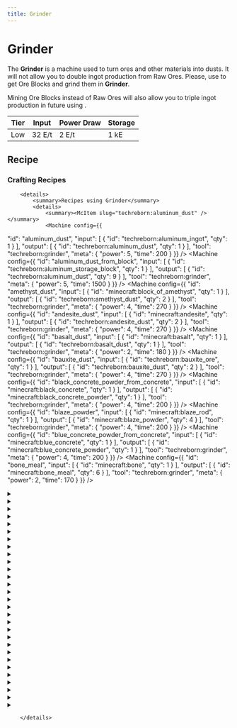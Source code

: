 ```yaml
---
title: Grinder
---
```


<ItemImage file="grinder" alt="Grinder" size="200" />

# Grinder

The **Grinder** is a machine used to turn ores and other materials into dusts. It will not allow you to double ingot production from Raw Ores. 
Please, use <McItem slug="techreborn:rock_cutter" /> to get Ore Blocks and grind them in **Grinder**.

Mining Ore Blocks instead of Raw Ores will also allow you to triple ingot production in future using <McItem slug="techreborn:industrial_grinder" />.


| Tier | Input   | Power Draw | Storage |
|------|---------|------------|---------|
| Low  | 32 E/t  | 2 E/t      | 1 kE    |


## Recipe

<CraftingTable recipe=" input minecraft:flint minecraft:flint minecraft:flint input minecraft:cobblestone techreborn:basic_machine_frame minecraft:cobblestone input air techreborn:electronic_circuit air output techreborn:grinder "/>

### Crafting Recipes
		<details>
			<summary>Recipes using Grinder</summary>
			<details>
				<summary><McItem slug="techreborn:aluminum_dust" /></summary>
				<Machine config={{
  "id": "aluminum_dust",
  "input": [
    {
      "id": "techreborn:aluminum_ingot",
      "qty": 1
    }
  ],
  "output": [
    {
      "id": "techreborn:aluminum_dust",
      "qty": 1
    }
  ],
  "tool": "techreborn:grinder",
  "meta": {
    "power": 5,
    "time": 200
  }
}} />
<Machine config={{
  "id": "aluminum_dust_from_block",
  "input": [
    {
      "id": "techreborn:aluminum_storage_block",
      "qty": 1
    }
  ],
  "output": [
    {
      "id": "techreborn:aluminum_dust",
      "qty": 9
    }
  ],
  "tool": "techreborn:grinder",
  "meta": {
    "power": 5,
    "time": 1500
  }
}} />
				</details>
<Machine config={{
  "id": "amethyst_dust",
  "input": [
    {
      "id": "minecraft:block_of_amethyst",
      "qty": 1
    }
  ],
  "output": [
    {
      "id": "techreborn:amethyst_dust",
      "qty": 2
    }
  ],
  "tool": "techreborn:grinder",
  "meta": {
    "power": 4,
    "time": 270
  }
}} />
<Machine config={{
  "id": "andesite_dust",
  "input": [
    {
      "id": "minecraft:andesite",
      "qty": 1
    }
  ],
  "output": [
    {
      "id": "techreborn:andesite_dust",
      "qty": 2
    }
  ],
  "tool": "techreborn:grinder",
  "meta": {
    "power": 4,
    "time": 270
  }
}} />
<Machine config={{
  "id": "basalt_dust",
  "input": [
    {
      "id": "minecraft:basalt",
      "qty": 1
    }
  ],
  "output": [
    {
      "id": "techreborn:basalt_dust",
      "qty": 1
    }
  ],
  "tool": "techreborn:grinder",
  "meta": {
    "power": 2,
    "time": 180
  }
}} />
<Machine config={{
  "id": "bauxite_dust",
  "input": [
    {
      "id": "techreborn:bauxite_ore",
      "qty": 1
    }
  ],
  "output": [
    {
      "id": "techreborn:bauxite_dust",
      "qty": 2
    }
  ],
  "tool": "techreborn:grinder",
  "meta": {
    "power": 4,
    "time": 270
  }
}} />
<Machine config={{
  "id": "black_concrete_powder_from_concrete",
  "input": [
    {
      "id": "minecraft:black_concrete",
      "qty": 1
    }
  ],
  "output": [
    {
      "id": "minecraft:black_concrete_powder",
      "qty": 1
    }
  ],
  "tool": "techreborn:grinder",
  "meta": {
    "power": 4,
    "time": 200
  }
}} />
<Machine config={{
  "id": "blaze_powder",
  "input": [
    {
      "id": "minecraft:blaze_rod",
      "qty": 1
    }
  ],
  "output": [
    {
      "id": "minecraft:blaze_powder",
      "qty": 4
    }
  ],
  "tool": "techreborn:grinder",
  "meta": {
    "power": 4,
    "time": 200
  }
}} />
<Machine config={{
  "id": "blue_concrete_powder_from_concrete",
  "input": [
    {
      "id": "minecraft:blue_concrete",
      "qty": 1
    }
  ],
  "output": [
    {
      "id": "minecraft:blue_concrete_powder",
      "qty": 1
    }
  ],
  "tool": "techreborn:grinder",
  "meta": {
    "power": 4,
    "time": 200
  }
}} />
<Machine config={{
  "id": "bone_meal",
  "input": [
    {
      "id": "minecraft:bone",
      "qty": 1
    }
  ],
  "output": [
    {
      "id": "minecraft:bone_meal",
      "qty": 6
    }
  ],
  "tool": "techreborn:grinder",
  "meta": {
    "power": 2,
    "time": 170
  }
}} />
<details>
				<summary><McItem slug="techreborn:brass_dust" /></summary>
				<Machine config={{
  "id": "brass_dust",
  "input": [
    {
      "id": "techreborn:brass_ingot",
      "qty": 1
    }
  ],
  "output": [
    {
      "id": "techreborn:brass_dust",
      "qty": 1
    }
  ],
  "tool": "techreborn:grinder",
  "meta": {
    "power": 5,
    "time": 200
  }
}} />
<Machine config={{
  "id": "brass_dust_from_block",
  "input": [
    {
      "id": "techreborn:brass_storage_block",
      "qty": 1
    }
  ],
  "output": [
    {
      "id": "techreborn:brass_dust",
      "qty": 9
    }
  ],
  "tool": "techreborn:grinder",
  "meta": {
    "power": 5,
    "time": 1500
  }
}} />
				</details>
<details>
				<summary><McItem slug="techreborn:bronze_dust" /></summary>
				<Machine config={{
  "id": "bronze_dust",
  "input": [
    {
      "id": "techreborn:bronze_ingot",
      "qty": 1
    }
  ],
  "output": [
    {
      "id": "techreborn:bronze_dust",
      "qty": 1
    }
  ],
  "tool": "techreborn:grinder",
  "meta": {
    "power": 5,
    "time": 200
  }
}} />
<Machine config={{
  "id": "bronze_dust_from_block",
  "input": [
    {
      "id": "techreborn:bronze_storage_block",
      "qty": 1
    }
  ],
  "output": [
    {
      "id": "techreborn:bronze_dust",
      "qty": 9
    }
  ],
  "tool": "techreborn:grinder",
  "meta": {
    "power": 5,
    "time": 1500
  }
}} />
				</details>
<Machine config={{
  "id": "brown_concrete_powder_from_concrete",
  "input": [
    {
      "id": "minecraft:brown_concrete",
      "qty": 1
    }
  ],
  "output": [
    {
      "id": "minecraft:brown_concrete_powder",
      "qty": 1
    }
  ],
  "tool": "techreborn:grinder",
  "meta": {
    "power": 4,
    "time": 200
  }
}} />
<details>
				<summary><McItem slug="techreborn:calcite_dust" /></summary>
				<Machine config={{
  "id": "calcite_dust",
  "input": [
    {
      "id": "minecraft:calcite",
      "qty": 1
    }
  ],
  "output": [
    {
      "id": "techreborn:calcite_dust",
      "qty": 1
    }
  ],
  "tool": "techreborn:grinder",
  "meta": {
    "power": 2,
    "time": 400
  }
}} />
<Machine config={{
  "id": "calcite_dust_2",
  "input": [
    {
      "id": "minecraft:conduit",
      "qty": 1
    }
  ],
  "output": [
    {
      "id": "techreborn:calcite_dust",
      "qty": 2
    }
  ],
  "tool": "techreborn:grinder",
  "meta": {
    "power": 2,
    "time": 500
  }
}} />
				</details>
<Machine config={{
  "id": "calcite_small_dust",
  "input": [
    {
      "id": "minecraft:bone_meal",
      "qty": 1
    }
  ],
  "output": [
    {
      "id": "techreborn:calcite_small_dust",
      "qty": 1
    }
  ],
  "tool": "techreborn:grinder",
  "meta": {
    "power": 2,
    "time": 100
  }
}} />
<details>
				<summary><McItem slug="ae2:certus_quartz_dust" /></summary>
				<Machine config={{
  "id": "certus_quartz_dust",
  "input": [
    {
      "id": "ae2:certus_quartz_crystal",
      "qty": 2
    }
  ],
  "output": [
    {
      "id": "ae2:certus_quartz_dust",
      "qty": 1
    }
  ],
  "tool": "techreborn:grinder",
  "meta": {
    "power": 2,
    "time": 300
  }
}} />
<Machine config={{
  "id": "certus_quartz_dust_2",
  "input": [
    {
      "id": "ae2:budding_certus",
      "qty": 1
    }
  ],
  "output": [
    {
      "id": "ae2:certus_quartz_dust",
      "qty": 5
    }
  ],
  "tool": "techreborn:grinder",
  "meta": {
    "power": 2,
    "time": 300
  }
}} />
				</details>
<Machine config={{
  "id": "charcoal_dust",
  "input": [
    {
      "id": "minecraft:charcoal",
      "qty": 1
    }
  ],
  "output": [
    {
      "id": "techreborn:charcoal_dust",
      "qty": 1
    }
  ],
  "tool": "techreborn:grinder",
  "meta": {
    "power": 4,
    "time": 230
  }
}} />
<details>
				<summary><McItem slug="techreborn:chrome_dust" /></summary>
				<Machine config={{
  "id": "chrome_dust",
  "input": [
    {
      "id": "techreborn:chrome_ingot",
      "qty": 1
    }
  ],
  "output": [
    {
      "id": "techreborn:chrome_dust",
      "qty": 1
    }
  ],
  "tool": "techreborn:grinder",
  "meta": {
    "power": 5,
    "time": 200
  }
}} />
<Machine config={{
  "id": "chrome_dust_from_block",
  "input": [
    {
      "id": "techreborn:chrome_storage_block",
      "qty": 1
    }
  ],
  "output": [
    {
      "id": "techreborn:chrome_dust",
      "qty": 9
    }
  ],
  "tool": "techreborn:grinder",
  "meta": {
    "power": 5,
    "time": 1500
  }
}} />
				</details>
<Machine config={{
  "id": "cinnabar_dust",
  "input": [
    {
      "id": "techreborn:cinnabar_ore",
      "qty": 1
    }
  ],
  "output": [
    {
      "id": "techreborn:cinnabar_dust",
      "qty": 2
    }
  ],
  "tool": "techreborn:grinder",
  "meta": {
    "power": 2,
    "time": 270
  }
}} />
<Machine config={{
  "id": "clay_dust",
  "input": [
    {
      "id": "minecraft:clay_ball",
      "qty": 1
    }
  ],
  "output": [
    {
      "id": "techreborn:clay_dust",
      "qty": 1
    }
  ],
  "tool": "techreborn:grinder",
  "meta": {
    "power": 2,
    "time": 180
  }
}} />
<Machine config={{
  "id": "coal",
  "input": [
    {
      "id": "minecraft:coal_ore",
      "qty": 1
    }
  ],
  "output": [
    {
      "id": "minecraft:coal",
      "qty": 2
    }
  ],
  "tool": "techreborn:grinder",
  "meta": {
    "power": 2,
    "time": 200
  }
}} />
<details>
				<summary><McItem slug="techreborn:coal_dust" /></summary>
				<Machine config={{
  "id": "coal_dust",
  "input": [
    {
      "id": "minecraft:coal",
      "qty": 1
    }
  ],
  "output": [
    {
      "id": "techreborn:coal_dust",
      "qty": 1
    }
  ],
  "tool": "techreborn:grinder",
  "meta": {
    "power": 2,
    "time": 230
  }
}} />
<Machine config={{
  "id": "coal_dust_2",
  "input": [
    {
      "id": "minecraft:block_of_coal",
      "qty": 1
    }
  ],
  "output": [
    {
      "id": "techreborn:coal_dust",
      "qty": 9
    }
  ],
  "tool": "techreborn:grinder",
  "meta": {
    "power": 2,
    "time": 400
  }
}} />
				</details>
<Machine config={{
  "id": "cyan_concrete_powder_from_concrete",
  "input": [
    {
      "id": "minecraft:cyan_concrete",
      "qty": 1
    }
  ],
  "output": [
    {
      "id": "minecraft:cyan_concrete_powder",
      "qty": 1
    }
  ],
  "tool": "techreborn:grinder",
  "meta": {
    "power": 4,
    "time": 200
  }
}} />
<Machine config={{
  "id": "diamond",
  "input": [
    {
      "id": "minecraft:diamond_ore",
      "qty": 1
    }
  ],
  "output": [
    {
      "id": "minecraft:diamond",
      "qty": 1
    }
  ],
  "tool": "techreborn:grinder",
  "meta": {
    "power": 4,
    "time": 270
  }
}} />
<Machine config={{
  "id": "diamond_dust",
  "input": [
    {
      "id": "minecraft:diamond",
      "qty": 1
    }
  ],
  "output": [
    {
      "id": "techreborn:diamond_dust",
      "qty": 1
    }
  ],
  "tool": "techreborn:grinder",
  "meta": {
    "power": 4,
    "time": 270
  }
}} />
<details>
				<summary><McItem slug="techreborn:diamond_small_dust" /></summary>
				<Machine config={{
  "id": "diamond_small_dust",
  "input": [
    {
      "id": "techreborn:trim_templates",
      "qty": 1
    }
  ],
  "output": [
    {
      "id": "techreborn:diamond_small_dust",
      "qty": 5
    }
  ],
  "tool": "techreborn:grinder",
  "meta": {
    "power": 5,
    "time": 200
  }
}} />
<Machine config={{
  "id": "diamond_small_dust_2",
  "input": [
    {
      "id": "techreborn:template_template",
      "qty": 1
    }
  ],
  "output": [
    {
      "id": "techreborn:diamond_small_dust",
      "qty": 5
    }
  ],
  "tool": "techreborn:grinder",
  "meta": {
    "power": 5,
    "time": 200
  }
}} />
				</details>
<Machine config={{
  "id": "diorite_dust",
  "input": [
    {
      "id": "minecraft:diorite",
      "qty": 1
    }
  ],
  "output": [
    {
      "id": "techreborn:diorite_dust",
      "qty": 1
    }
  ],
  "tool": "techreborn:grinder",
  "meta": {
    "power": 2,
    "time": 1440
  }
}} />
<details>
				<summary><McItem slug="techreborn:electrum_dust" /></summary>
				<Machine config={{
  "id": "electrum_dust",
  "input": [
    {
      "id": "techreborn:electrum_ingot",
      "qty": 1
    }
  ],
  "output": [
    {
      "id": "techreborn:electrum_dust",
      "qty": 1
    }
  ],
  "tool": "techreborn:grinder",
  "meta": {
    "power": 5,
    "time": 200
  }
}} />
<Machine config={{
  "id": "electrum_dust_from_block",
  "input": [
    {
      "id": "techreborn:electrum_storage_block",
      "qty": 1
    }
  ],
  "output": [
    {
      "id": "techreborn:electrum_dust",
      "qty": 9
    }
  ],
  "tool": "techreborn:grinder",
  "meta": {
    "power": 5,
    "time": 1500
  }
}} />
				</details>
<Machine config={{
  "id": "emerald",
  "input": [
    {
      "id": "minecraft:emerald_ore",
      "qty": 1
    }
  ],
  "output": [
    {
      "id": "minecraft:emerald",
      "qty": 1
    }
  ],
  "tool": "techreborn:grinder",
  "meta": {
    "power": 4,
    "time": 270
  }
}} />
<Machine config={{
  "id": "emerald_dust",
  "input": [
    {
      "id": "minecraft:emerald",
      "qty": 1
    }
  ],
  "output": [
    {
      "id": "techreborn:emerald_dust",
      "qty": 1
    }
  ],
  "tool": "techreborn:grinder",
  "meta": {
    "power": 4,
    "time": 270
  }
}} />
<Machine config={{
  "id": "ender_eye_dust",
  "input": [
    {
      "id": "minecraft:eye_of_ender",
      "qty": 1
    }
  ],
  "output": [
    {
      "id": "techreborn:ender_eye_dust",
      "qty": 2
    }
  ],
  "tool": "techreborn:grinder",
  "meta": {
    "power": 4,
    "time": 200
  }
}} />
<Machine config={{
  "id": "ender_pearl_dust",
  "input": [
    {
      "id": "minecraft:ender_pearl",
      "qty": 1
    }
  ],
  "output": [
    {
      "id": "techreborn:ender_pearl_dust",
      "qty": 2
    }
  ],
  "tool": "techreborn:grinder",
  "meta": {
    "power": 4,
    "time": 200
  }
}} />
<Machine config={{
  "id": "endstone_dust",
  "input": [
    {
      "id": "minecraft:end_stone",
      "qty": 1
    }
  ],
  "output": [
    {
      "id": "techreborn:endstone_dust",
      "qty": 1
    }
  ],
  "tool": "techreborn:grinder",
  "meta": {
    "power": 4,
    "time": 200
  }
}} />
<Machine config={{
  "id": "flint_dust",
  "input": [
    {
      "id": "minecraft:flint",
      "qty": 1
    }
  ],
  "output": [
    {
      "id": "techreborn:flint_dust",
      "qty": 1
    }
  ],
  "tool": "techreborn:grinder",
  "meta": {
    "power": 2,
    "time": 270
  }
}} />
<Machine config={{
  "id": "fluix_dust",
  "input": [
    {
      "id": "ae2:fluix_crystal",
      "qty": 2
    }
  ],
  "output": [
    {
      "id": "ae2:fluix_dust",
      "qty": 1
    }
  ],
  "tool": "techreborn:grinder",
  "meta": {
    "power": 2,
    "time": 300
  }
}} />
<Machine config={{
  "id": "galena_dust",
  "input": [
    {
      "id": "techreborn:galena_ore",
      "qty": 1
    }
  ],
  "output": [
    {
      "id": "techreborn:galena_dust",
      "qty": 2
    }
  ],
  "tool": "techreborn:grinder",
  "meta": {
    "power": 2,
    "time": 270
  }
}} />
<Machine config={{
  "id": "glowstone_dust",
  "input": [
    {
      "id": "minecraft:glowstone",
      "qty": 1
    }
  ],
  "output": [
    {
      "id": "minecraft:glowstone_dust",
      "qty": 4
    }
  ],
  "tool": "techreborn:grinder",
  "meta": {
    "power": 2,
    "time": 220
  }
}} />
<details>
				<summary><McItem slug="techreborn:glowstone_small_dust" /></summary>
				<Machine config={{
  "id": "glowstone_small_dust",
  "input": [
    {
      "id": "minecraft:shroomlight",
      "qty": 1
    }
  ],
  "output": [
    {
      "id": "techreborn:glowstone_small_dust",
      "qty": 2
    }
  ],
  "tool": "techreborn:grinder",
  "meta": {
    "power": 2,
    "time": 300
  }
}} />
<Machine config={{
  "id": "glowstone_small_dust_2",
  "input": [
    {
      "id": "minecraft:glow_berries",
      "qty": 4
    }
  ],
  "output": [
    {
      "id": "techreborn:glowstone_small_dust",
      "qty": 1
    }
  ],
  "tool": "techreborn:grinder",
  "meta": {
    "power": 2,
    "time": 150
  }
}} />
				</details>
<Machine config={{
  "id": "granite_dust",
  "input": [
    {
      "id": "minecraft:granite",
      "qty": 1
    }
  ],
  "output": [
    {
      "id": "techreborn:granite_dust",
      "qty": 2
    }
  ],
  "tool": "techreborn:grinder",
  "meta": {
    "power": 4,
    "time": 270
  }
}} />
<Machine config={{
  "id": "gravel",
  "input": [
    {
      "id": "minecraft:cobblestone",
      "qty": 1
    }
  ],
  "output": [
    {
      "id": "minecraft:gravel",
      "qty": 1
    }
  ],
  "tool": "techreborn:grinder",
  "meta": {
    "power": 2,
    "time": 180
  }
}} />
<Machine config={{
  "id": "gray_concrete_powder_from_concrete",
  "input": [
    {
      "id": "minecraft:gray_concrete",
      "qty": 1
    }
  ],
  "output": [
    {
      "id": "minecraft:gray_concrete_powder",
      "qty": 1
    }
  ],
  "tool": "techreborn:grinder",
  "meta": {
    "power": 4,
    "time": 200
  }
}} />
<Machine config={{
  "id": "green_concrete_powder_from_concrete",
  "input": [
    {
      "id": "minecraft:green_concrete",
      "qty": 1
    }
  ],
  "output": [
    {
      "id": "minecraft:green_concrete_powder",
      "qty": 1
    }
  ],
  "tool": "techreborn:grinder",
  "meta": {
    "power": 4,
    "time": 200
  }
}} />
<Machine config={{
  "id": "heartbreak_pottery_sherd",
  "input": [
    {
      "id": "minecraft:heart_pottery_sherd",
      "qty": 1
    }
  ],
  "output": [
    {
      "id": "minecraft:heartbreak_pottery_sherd",
      "qty": 1
    }
  ],
  "tool": "techreborn:grinder",
  "meta": {
    "power": 2,
    "time": 100
  }
}} />
<details>
				<summary><McItem slug="techreborn:invar_dust" /></summary>
				<Machine config={{
  "id": "invar_dust",
  "input": [
    {
      "id": "techreborn:invar_ingot",
      "qty": 1
    }
  ],
  "output": [
    {
      "id": "techreborn:invar_dust",
      "qty": 1
    }
  ],
  "tool": "techreborn:grinder",
  "meta": {
    "power": 5,
    "time": 200
  }
}} />
<Machine config={{
  "id": "invar_dust_from_block",
  "input": [
    {
      "id": "techreborn:invar_storage_block",
      "qty": 1
    }
  ],
  "output": [
    {
      "id": "techreborn:invar_dust",
      "qty": 9
    }
  ],
  "tool": "techreborn:grinder",
  "meta": {
    "power": 5,
    "time": 1500
  }
}} />
				</details>
<Machine config={{
  "id": "lapis_lazuli",
  "input": [
    {
      "id": "minecraft:block_of_lapis_lazuli",
      "qty": 1
    }
  ],
  "output": [
    {
      "id": "minecraft:lapis_lazuli",
      "qty": 10
    }
  ],
  "tool": "techreborn:grinder",
  "meta": {
    "power": 2,
    "time": 200
  }
}} />
<Machine config={{
  "id": "light_blue_concrete_powder_from_concrete",
  "input": [
    {
      "id": "minecraft:light_blue_concrete",
      "qty": 1
    }
  ],
  "output": [
    {
      "id": "minecraft:light_blue_concrete_powder",
      "qty": 1
    }
  ],
  "tool": "techreborn:grinder",
  "meta": {
    "power": 4,
    "time": 200
  }
}} />
<Machine config={{
  "id": "light_gray_concrete_powder_from_concrete",
  "input": [
    {
      "id": "minecraft:light_gray_concrete",
      "qty": 1
    }
  ],
  "output": [
    {
      "id": "minecraft:light_gray_concrete_powder",
      "qty": 1
    }
  ],
  "tool": "techreborn:grinder",
  "meta": {
    "power": 4,
    "time": 200
  }
}} />
<Machine config={{
  "id": "lime_concrete_powder_from_concrete",
  "input": [
    {
      "id": "minecraft:lime_concrete",
      "qty": 1
    }
  ],
  "output": [
    {
      "id": "minecraft:lime_concrete_powder",
      "qty": 1
    }
  ],
  "tool": "techreborn:grinder",
  "meta": {
    "power": 4,
    "time": 200
  }
}} />
<Machine config={{
  "id": "magenta_concrete_powder_from_concrete",
  "input": [
    {
      "id": "minecraft:magenta_concrete",
      "qty": 1
    }
  ],
  "output": [
    {
      "id": "minecraft:magenta_concrete_powder",
      "qty": 1
    }
  ],
  "tool": "techreborn:grinder",
  "meta": {
    "power": 4,
    "time": 200
  }
}} />
<details>
				<summary><McItem slug="techreborn:marble_dust" /></summary>
				<Machine config={{
  "id": "marble_dust",
  "input": [
    {
      "id": "techreborn:limestone",
      "qty": 1
    }
  ],
  "output": [
    {
      "id": "techreborn:marble_dust",
      "qty": 1
    }
  ],
  "tool": "techreborn:grinder",
  "meta": {
    "power": 2,
    "time": 180
  }
}} />
<Machine config={{
  "id": "marble_dust_2",
  "input": [
    {
      "id": "minecraft:calcite",
      "qty": 1
    }
  ],
  "output": [
    {
      "id": "techreborn:marble_dust",
      "qty": 1
    }
  ],
  "tool": "techreborn:grinder",
  "meta": {
    "power": 2,
    "time": 180
  }
}} />
				</details>
<Machine config={{
  "id": "netherite_scrap",
  "input": [
    {
      "id": "minecraft:ancient_debris",
      "qty": 1
    }
  ],
  "output": [
    {
      "id": "minecraft:netherite_scrap",
      "qty": 2
    }
  ],
  "tool": "techreborn:grinder",
  "meta": {
    "power": 4,
    "time": 200
  }
}} />
<details>
				<summary><McItem slug="techreborn:netherrack_dust" /></summary>
				<Machine config={{
  "id": "netherrack_dust",
  "input": [
    {
      "id": "minecraft:netherrack",
      "qty": 1
    }
  ],
  "output": [
    {
      "id": "techreborn:netherrack_dust",
      "qty": 1
    }
  ],
  "tool": "techreborn:grinder",
  "meta": {
    "power": 4,
    "time": 200
  }
}} />
<Machine config={{
  "id": "netherrack_dust_2",
  "input": [
    {
      "id": "minecraft:crimson_nylium",
      "qty": 1
    }
  ],
  "output": [
    {
      "id": "techreborn:netherrack_dust",
      "qty": 1
    }
  ],
  "tool": "techreborn:grinder",
  "meta": {
    "power": 4,
    "time": 200
  }
}} />
				</details>
<Machine config={{
  "id": "netherrack_dust_3",
  "input": [
    {
      "id": "minecraft:warped_nylium",
      "qty": 1
    }
  ],
  "output": [
    {
      "id": "techreborn:netherrack_dust",
      "qty": 1
    }
  ],
  "tool": "techreborn:grinder",
  "meta": {
    "power": 4,
    "time": 200
  }
}} />
<details>
				<summary><McItem slug="techreborn:nickel_dust" /></summary>
				<Machine config={{
  "id": "nickel_dust",
  "input": [
    {
      "id": "techreborn:nickel_ingot",
      "qty": 1
    }
  ],
  "output": [
    {
      "id": "techreborn:nickel_dust",
      "qty": 1
    }
  ],
  "tool": "techreborn:grinder",
  "meta": {
    "power": 5,
    "time": 200
  }
}} />
<Machine config={{
  "id": "nickel_dust_from_block",
  "input": [
    {
      "id": "techreborn:nickel_storage_block",
      "qty": 1
    }
  ],
  "output": [
    {
      "id": "techreborn:nickel_dust",
      "qty": 9
    }
  ],
  "tool": "techreborn:grinder",
  "meta": {
    "power": 5,
    "time": 1500
  }
}} />
				</details>
<Machine config={{
  "id": "obsidian_dust",
  "input": [
    {
      "id": "minecraft:obsidian",
      "qty": 1
    }
  ],
  "output": [
    {
      "id": "techreborn:obsidian_dust",
      "qty": 4
    }
  ],
  "tool": "techreborn:grinder",
  "meta": {
    "power": 6,
    "time": 400
  }
}} />
<Machine config={{
  "id": "orange_concrete_powder_from_concrete",
  "input": [
    {
      "id": "minecraft:orange_concrete",
      "qty": 1
    }
  ],
  "output": [
    {
      "id": "minecraft:orange_concrete_powder",
      "qty": 1
    }
  ],
  "tool": "techreborn:grinder",
  "meta": {
    "power": 4,
    "time": 200
  }
}} />
<details>
				<summary><McItem slug="techreborn:peridot_dust" /></summary>
				<Machine config={{
  "id": "peridot_dust",
  "input": [
    {
      "id": "techreborn:peridot",
      "qty": 1
    }
  ],
  "output": [
    {
      "id": "techreborn:peridot_dust",
      "qty": 1
    }
  ],
  "tool": "techreborn:grinder",
  "meta": {
    "power": 2,
    "time": 200
  }
}} />
<Machine config={{
  "id": "peridot_dust_from_block",
  "input": [
    {
      "id": "techreborn:peridot_storage_block",
      "qty": 1
    }
  ],
  "output": [
    {
      "id": "techreborn:peridot_dust",
      "qty": 9
    }
  ],
  "tool": "techreborn:grinder",
  "meta": {
    "power": 2,
    "time": 1500
  }
}} />
<Machine config={{
  "id": "peridot_dust_from_ore",
  "input": [
    {
      "id": "techreborn:peridot_ore",
      "qty": 1
    }
  ],
  "output": [
    {
      "id": "techreborn:peridot_dust",
      "qty": 2
    }
  ],
  "tool": "techreborn:grinder",
  "meta": {
    "power": 2,
    "time": 220
  }
}} />
				</details>
<Machine config={{
  "id": "pink_concrete_powder_from_concrete",
  "input": [
    {
      "id": "minecraft:pink_concrete",
      "qty": 1
    }
  ],
  "output": [
    {
      "id": "minecraft:pink_concrete_powder",
      "qty": 1
    }
  ],
  "tool": "techreborn:grinder",
  "meta": {
    "power": 4,
    "time": 200
  }
}} />
<details>
				<summary><McItem slug="techreborn:platinum_dust" /></summary>
				<Machine config={{
  "id": "platinum_dust",
  "input": [
    {
      "id": "techreborn:platinum_ingot",
      "qty": 1
    }
  ],
  "output": [
    {
      "id": "techreborn:platinum_dust",
      "qty": 1
    }
  ],
  "tool": "techreborn:grinder",
  "meta": {
    "power": 5,
    "time": 200
  }
}} />
<Machine config={{
  "id": "platinum_dust_from_block",
  "input": [
    {
      "id": "techreborn:platinum_storage_block",
      "qty": 1
    }
  ],
  "output": [
    {
      "id": "techreborn:platinum_dust",
      "qty": 9
    }
  ],
  "tool": "techreborn:grinder",
  "meta": {
    "power": 5,
    "time": 1500
  }
}} />
				</details>
<details>
				<summary><McItem slug="minecraft:prismarine_crystals" /></summary>
				<Machine config={{
  "id": "prismarine_crystals",
  "input": [
    {
      "id": "minecraft:froglight",
      "qty": 1
    }
  ],
  "output": [
    {
      "id": "minecraft:prismarine_crystals",
      "qty": 2
    }
  ],
  "tool": "techreborn:grinder",
  "meta": {
    "power": 2,
    "time": 400
  }
}} />
<Machine config={{
  "id": "prismarine_crystals_2",
  "input": [
    {
      "id": "minecraft:sea_lantern",
      "qty": 1
    }
  ],
  "output": [
    {
      "id": "minecraft:prismarine_crystals",
      "qty": 4
    }
  ],
  "tool": "techreborn:grinder",
  "meta": {
    "power": 2,
    "time": 400
  }
}} />
				</details>
<details>
				<summary><McItem slug="minecraft:prismarine_shard" /></summary>
				<Machine config={{
  "id": "prismarine_shard",
  "input": [
    {
      "id": "minecraft:prismarine_bricks",
      "qty": 1
    }
  ],
  "output": [
    {
      "id": "minecraft:prismarine_shard",
      "qty": 7
    }
  ],
  "tool": "techreborn:grinder",
  "meta": {
    "power": 2,
    "time": 400
  }
}} />
<Machine config={{
  "id": "prismarine_shard_2",
  "input": [
    {
      "id": "minecraft:prismarine_shard",
      "qty": 1
    }
  ],
  "output": [
    {
      "id": "minecraft:prismarine_shard",
      "qty": 3
    }
  ],
  "tool": "techreborn:grinder",
  "meta": {
    "power": 2,
    "time": 400
  }
}} />
				</details>
<Machine config={{
  "id": "purple_concrete_powder_from_concrete",
  "input": [
    {
      "id": "minecraft:purple_concrete",
      "qty": 1
    }
  ],
  "output": [
    {
      "id": "minecraft:purple_concrete_powder",
      "qty": 1
    }
  ],
  "tool": "techreborn:grinder",
  "meta": {
    "power": 4,
    "time": 200
  }
}} />
<Machine config={{
  "id": "pyrite_dust",
  "input": [
    {
      "id": "techreborn:pyrite_ore",
      "qty": 1
    }
  ],
  "output": [
    {
      "id": "techreborn:pyrite_dust",
      "qty": 2
    }
  ],
  "tool": "techreborn:grinder",
  "meta": {
    "power": 4,
    "time": 270
  }
}} />
<Machine config={{
  "id": "quartz",
  "input": [
    {
      "id": "minecraft:nether_quartz_ore",
      "qty": 1
    }
  ],
  "output": [
    {
      "id": "minecraft:nether_quartz",
      "qty": 2
    }
  ],
  "tool": "techreborn:grinder",
  "meta": {
    "power": 4,
    "time": 270
  }
}} />
<details>
				<summary><McItem slug="techreborn:quartz_dust" /></summary>
				<Machine config={{
  "id": "quartz_dust",
  "input": [
    {
      "id": "minecraft:nether_quartz",
      "qty": 1
    }
  ],
  "output": [
    {
      "id": "techreborn:quartz_dust",
      "qty": 1
    }
  ],
  "tool": "techreborn:grinder",
  "meta": {
    "power": 4,
    "time": 270
  }
}} />
<Machine config={{
  "id": "quartz_dust_2",
  "input": [
    {
      "id": "minecraft:block_of_quartz",
      "qty": 1
    }
  ],
  "output": [
    {
      "id": "techreborn:quartz_dust",
      "qty": 4
    }
  ],
  "tool": "techreborn:grinder",
  "meta": {
    "power": 4,
    "time": 1080
  }
}} />
				</details>
<Machine config={{
  "id": "raw_copper",
  "input": [
    {
      "id": "minecraft:copper_ore",
      "qty": 1
    }
  ],
  "output": [
    {
      "id": "minecraft:raw_copper",
      "qty": 2
    }
  ],
  "tool": "techreborn:grinder",
  "meta": {
    "power": 2,
    "time": 270
  }
}} />
<Machine config={{
  "id": "raw_gold",
  "input": [
    {
      "id": "minecraft:gold_ore",
      "qty": 1
    }
  ],
  "output": [
    {
      "id": "minecraft:raw_gold",
      "qty": 2
    }
  ],
  "tool": "techreborn:grinder",
  "meta": {
    "power": 2,
    "time": 270
  }
}} />
<Machine config={{
  "id": "raw_iron",
  "input": [
    {
      "id": "minecraft:iron_ore",
      "qty": 1
    }
  ],
  "output": [
    {
      "id": "minecraft:raw_iron",
      "qty": 2
    }
  ],
  "tool": "techreborn:grinder",
  "meta": {
    "power": 2,
    "time": 270
  }
}} />
<Machine config={{
  "id": "raw_lead",
  "input": [
    {
      "id": "techreborn:lead_ore",
      "qty": 1
    }
  ],
  "output": [
    {
      "id": "techreborn:raw_lead",
      "qty": 2
    }
  ],
  "tool": "techreborn:grinder",
  "meta": {
    "power": 2,
    "time": 270
  }
}} />
<Machine config={{
  "id": "raw_silver",
  "input": [
    {
      "id": "techreborn:silver_ore",
      "qty": 1
    }
  ],
  "output": [
    {
      "id": "techreborn:raw_silver",
      "qty": 2
    }
  ],
  "tool": "techreborn:grinder",
  "meta": {
    "power": 2,
    "time": 270
  }
}} />
<Machine config={{
  "id": "raw_tin",
  "input": [
    {
      "id": "techreborn:tin_ore",
      "qty": 1
    }
  ],
  "output": [
    {
      "id": "techreborn:raw_tin",
      "qty": 2
    }
  ],
  "tool": "techreborn:grinder",
  "meta": {
    "power": 2,
    "time": 270
  }
}} />
<Machine config={{
  "id": "red_concrete_powder_from_concrete",
  "input": [
    {
      "id": "minecraft:red_concrete",
      "qty": 1
    }
  ],
  "output": [
    {
      "id": "minecraft:red_concrete_powder",
      "qty": 1
    }
  ],
  "tool": "techreborn:grinder",
  "meta": {
    "power": 4,
    "time": 200
  }
}} />
<details>
				<summary><McItem slug="techreborn:red_garnet_dust" /></summary>
				<Machine config={{
  "id": "red_garnet_dust",
  "input": [
    {
      "id": "techreborn:red_garnet",
      "qty": 1
    }
  ],
  "output": [
    {
      "id": "techreborn:red_garnet_dust",
      "qty": 1
    }
  ],
  "tool": "techreborn:grinder",
  "meta": {
    "power": 2,
    "time": 200
  }
}} />
<Machine config={{
  "id": "red_garnet_dust_from_block",
  "input": [
    {
      "id": "techreborn:red_garnet_storage_block",
      "qty": 1
    }
  ],
  "output": [
    {
      "id": "techreborn:red_garnet_dust",
      "qty": 9
    }
  ],
  "tool": "techreborn:grinder",
  "meta": {
    "power": 2,
    "time": 1500
  }
}} />
				</details>
<details>
				<summary><McItem slug="minecraft:red_sand" /></summary>
				<Machine config={{
  "id": "red_sand_from_chiseled_red_sandstone",
  "input": [
    {
      "id": "minecraft:chiseled_red_sandstone",
      "qty": 1
    }
  ],
  "output": [
    {
      "id": "minecraft:red_sand",
      "qty": 4
    }
  ],
  "tool": "techreborn:grinder",
  "meta": {
    "power": 4,
    "time": 200
  }
}} />
<Machine config={{
  "id": "red_sand_from_cut_red_sandstone",
  "input": [
    {
      "id": "minecraft:cut_red_sandstone",
      "qty": 1
    }
  ],
  "output": [
    {
      "id": "minecraft:red_sand",
      "qty": 4
    }
  ],
  "tool": "techreborn:grinder",
  "meta": {
    "power": 4,
    "time": 200
  }
}} />
<Machine config={{
  "id": "red_sand_from_cut_red_sandstone_slab",
  "input": [
    {
      "id": "minecraft:cut_red_sandstone_slab",
      "qty": 1
    }
  ],
  "output": [
    {
      "id": "minecraft:red_sand",
      "qty": 2
    }
  ],
  "tool": "techreborn:grinder",
  "meta": {
    "power": 2,
    "time": 200
  }
}} />
<Machine config={{
  "id": "red_sand_from_red_sandstone",
  "input": [
    {
      "id": "minecraft:red_sandstone",
      "qty": 1
    }
  ],
  "output": [
    {
      "id": "minecraft:red_sand",
      "qty": 4
    }
  ],
  "tool": "techreborn:grinder",
  "meta": {
    "power": 4,
    "time": 200
  }
}} />
<Machine config={{
  "id": "red_sand_from_red_sandstone_slab",
  "input": [
    {
      "id": "minecraft:red_sandstone_slab",
      "qty": 1
    }
  ],
  "output": [
    {
      "id": "minecraft:red_sand",
      "qty": 2
    }
  ],
  "tool": "techreborn:grinder",
  "meta": {
    "power": 2,
    "time": 200
  }
}} />
<Machine config={{
  "id": "red_sand_from_red_sandstone_stairs",
  "input": [
    {
      "id": "minecraft:red_sandstone_stairs",
      "qty": 1
    }
  ],
  "output": [
    {
      "id": "minecraft:red_sand",
      "qty": 3
    }
  ],
  "tool": "techreborn:grinder",
  "meta": {
    "power": 3,
    "time": 200
  }
}} />
<Machine config={{
  "id": "red_sand_from_red_sandstone_wall",
  "input": [
    {
      "id": "minecraft:red_sandstone_wall",
      "qty": 1
    }
  ],
  "output": [
    {
      "id": "minecraft:red_sand",
      "qty": 3
    }
  ],
  "tool": "techreborn:grinder",
  "meta": {
    "power": 3,
    "time": 200
  }
}} />
<Machine config={{
  "id": "red_sand_from_smooth_red_sandstone",
  "input": [
    {
      "id": "minecraft:smooth_red_sandstone",
      "qty": 1
    }
  ],
  "output": [
    {
      "id": "minecraft:red_sand",
      "qty": 4
    }
  ],
  "tool": "techreborn:grinder",
  "meta": {
    "power": 4,
    "time": 200
  }
}} />
<Machine config={{
  "id": "red_sand_from_smooth_red_sandstone_slab",
  "input": [
    {
      "id": "minecraft:smooth_red_sandstone_slab",
      "qty": 1
    }
  ],
  "output": [
    {
      "id": "minecraft:red_sand",
      "qty": 2
    }
  ],
  "tool": "techreborn:grinder",
  "meta": {
    "power": 2,
    "time": 200
  }
}} />
<Machine config={{
  "id": "red_sand_from_smooth_red_sandstone_stairs",
  "input": [
    {
      "id": "minecraft:smooth_red_sandstone_stairs",
      "qty": 1
    }
  ],
  "output": [
    {
      "id": "minecraft:red_sand",
      "qty": 3
    }
  ],
  "tool": "techreborn:grinder",
  "meta": {
    "power": 3,
    "time": 200
  }
}} />
				</details>
<Machine config={{
  "id": "redstone",
  "input": [
    {
      "id": "minecraft:redstone_ore",
      "qty": 1
    }
  ],
  "output": [
    {
      "id": "minecraft:redstone",
      "qty": 8
    }
  ],
  "tool": "techreborn:grinder",
  "meta": {
    "power": 4,
    "time": 270
  }
}} />
<details>
				<summary><McItem slug="techreborn:ruby_dust" /></summary>
				<Machine config={{
  "id": "ruby_dust",
  "input": [
    {
      "id": "techreborn:ruby",
      "qty": 1
    }
  ],
  "output": [
    {
      "id": "techreborn:ruby_dust",
      "qty": 1
    }
  ],
  "tool": "techreborn:grinder",
  "meta": {
    "power": 2,
    "time": 200
  }
}} />
<Machine config={{
  "id": "ruby_dust_from_block",
  "input": [
    {
      "id": "techreborn:ruby_storage_block",
      "qty": 1
    }
  ],
  "output": [
    {
      "id": "techreborn:ruby_dust",
      "qty": 9
    }
  ],
  "tool": "techreborn:grinder",
  "meta": {
    "power": 2,
    "time": 1500
  }
}} />
<Machine config={{
  "id": "ruby_dust_from_ore",
  "input": [
    {
      "id": "techreborn:ruby_ore",
      "qty": 1
    }
  ],
  "output": [
    {
      "id": "techreborn:ruby_dust",
      "qty": 2
    }
  ],
  "tool": "techreborn:grinder",
  "meta": {
    "power": 2,
    "time": 220
  }
}} />
				</details>
<details>
				<summary><McItem slug="minecraft:sand" /></summary>
				<Machine config={{
  "id": "sand",
  "input": [
    {
      "id": "minecraft:gravel",
      "qty": 1
    }
  ],
  "output": [
    {
      "id": "minecraft:sand",
      "qty": 1
    }
  ],
  "tool": "techreborn:grinder",
  "meta": {
    "power": 2,
    "time": 180
  }
}} />
<Machine config={{
  "id": "sand_from_chiseled_sandstone",
  "input": [
    {
      "id": "minecraft:chiseled_sandstone",
      "qty": 1
    }
  ],
  "output": [
    {
      "id": "minecraft:sand",
      "qty": 4
    }
  ],
  "tool": "techreborn:grinder",
  "meta": {
    "power": 4,
    "time": 200
  }
}} />
<Machine config={{
  "id": "sand_from_cut_sandstone",
  "input": [
    {
      "id": "minecraft:cut_sandstone",
      "qty": 1
    }
  ],
  "output": [
    {
      "id": "minecraft:sand",
      "qty": 4
    }
  ],
  "tool": "techreborn:grinder",
  "meta": {
    "power": 4,
    "time": 200
  }
}} />
<Machine config={{
  "id": "sand_from_cut_sandstone_slab",
  "input": [
    {
      "id": "minecraft:cut_sandstone_slab",
      "qty": 1
    }
  ],
  "output": [
    {
      "id": "minecraft:sand",
      "qty": 2
    }
  ],
  "tool": "techreborn:grinder",
  "meta": {
    "power": 2,
    "time": 200
  }
}} />
<Machine config={{
  "id": "sand_from_sandstone",
  "input": [
    {
      "id": "minecraft:sandstone",
      "qty": 1
    }
  ],
  "output": [
    {
      "id": "minecraft:sand",
      "qty": 4
    }
  ],
  "tool": "techreborn:grinder",
  "meta": {
    "power": 4,
    "time": 200
  }
}} />
<Machine config={{
  "id": "sand_from_sandstone_slab",
  "input": [
    {
      "id": "minecraft:sandstone_slab",
      "qty": 1
    }
  ],
  "output": [
    {
      "id": "minecraft:sand",
      "qty": 2
    }
  ],
  "tool": "techreborn:grinder",
  "meta": {
    "power": 2,
    "time": 200
  }
}} />
<Machine config={{
  "id": "sand_from_sandstone_stairs",
  "input": [
    {
      "id": "minecraft:sandstone_stairs",
      "qty": 1
    }
  ],
  "output": [
    {
      "id": "minecraft:sand",
      "qty": 3
    }
  ],
  "tool": "techreborn:grinder",
  "meta": {
    "power": 3,
    "time": 200
  }
}} />
<Machine config={{
  "id": "sand_from_sandstone_wall",
  "input": [
    {
      "id": "minecraft:sandstone_wall",
      "qty": 1
    }
  ],
  "output": [
    {
      "id": "minecraft:sand",
      "qty": 3
    }
  ],
  "tool": "techreborn:grinder",
  "meta": {
    "power": 3,
    "time": 200
  }
}} />
<Machine config={{
  "id": "sand_from_smooth_sandstone",
  "input": [
    {
      "id": "minecraft:smooth_sandstone",
      "qty": 1
    }
  ],
  "output": [
    {
      "id": "minecraft:sand",
      "qty": 4
    }
  ],
  "tool": "techreborn:grinder",
  "meta": {
    "power": 4,
    "time": 200
  }
}} />
<Machine config={{
  "id": "sand_from_smooth_sandstone_slab",
  "input": [
    {
      "id": "minecraft:smooth_sandstone_slab",
      "qty": 1
    }
  ],
  "output": [
    {
      "id": "minecraft:sand",
      "qty": 2
    }
  ],
  "tool": "techreborn:grinder",
  "meta": {
    "power": 2,
    "time": 200
  }
}} />
<Machine config={{
  "id": "sand_from_smooth_sandstone_stairs",
  "input": [
    {
      "id": "minecraft:smooth_sandstone_stairs",
      "qty": 1
    }
  ],
  "output": [
    {
      "id": "minecraft:sand",
      "qty": 3
    }
  ],
  "tool": "techreborn:grinder",
  "meta": {
    "power": 3,
    "time": 200
  }
}} />
				</details>
<details>
				<summary><McItem slug="techreborn:sapphire_dust" /></summary>
				<Machine config={{
  "id": "sapphire_dust",
  "input": [
    {
      "id": "techreborn:sapphire",
      "qty": 1
    }
  ],
  "output": [
    {
      "id": "techreborn:sapphire_dust",
      "qty": 1
    }
  ],
  "tool": "techreborn:grinder",
  "meta": {
    "power": 2,
    "time": 200
  }
}} />
<Machine config={{
  "id": "sapphire_dust_from_block",
  "input": [
    {
      "id": "techreborn:sapphire_storage_block",
      "qty": 1
    }
  ],
  "output": [
    {
      "id": "techreborn:sapphire_dust",
      "qty": 9
    }
  ],
  "tool": "techreborn:grinder",
  "meta": {
    "power": 2,
    "time": 1500
  }
}} />
<Machine config={{
  "id": "sapphire_dust_from_ore",
  "input": [
    {
      "id": "techreborn:sapphire_ore",
      "qty": 1
    }
  ],
  "output": [
    {
      "id": "techreborn:sapphire_dust",
      "qty": 2
    }
  ],
  "tool": "techreborn:grinder",
  "meta": {
    "power": 2,
    "time": 220
  }
}} />
				</details>
<details>
				<summary><McItem slug="techreborn:saw_small_dust" /></summary>
				<Machine config={{
  "id": "saw_small_dust_from_planks",
  "input": [
    {
      "id": "minecraft:oak_planks",
      "qty": 1
    }
  ],
  "output": [
    {
      "id": "techreborn:saw_small_dust",
      "qty": 8
    }
  ],
  "tool": "techreborn:grinder",
  "meta": {
    "power": 3,
    "time": 180
  }
}} />
<Machine config={{
  "id": "saw_small_dust_from_signs",
  "input": [
    {
      "id": "minecraft:signs",
      "qty": 1
    }
  ],
  "output": [
    {
      "id": "techreborn:saw_small_dust",
      "qty": 1
    }
  ],
  "tool": "techreborn:grinder",
  "meta": {
    "power": 3,
    "time": 180
  }
}} />
<Machine config={{
  "id": "saw_small_dust_from_wooden_axe",
  "input": [
    {
      "id": "minecraft:wooden_axe",
      "qty": 1
    }
  ],
  "output": [
    {
      "id": "techreborn:saw_small_dust",
      "qty": 1
    }
  ],
  "tool": "techreborn:grinder",
  "meta": {
    "power": 3,
    "time": 180
  }
}} />
<Machine config={{
  "id": "saw_small_dust_from_wooden_doors",
  "input": [
    {
      "id": "minecraft:wooden_doors",
      "qty": 1
    }
  ],
  "output": [
    {
      "id": "techreborn:saw_small_dust",
      "qty": 3
    }
  ],
  "tool": "techreborn:grinder",
  "meta": {
    "power": 3,
    "time": 180
  }
}} />
<Machine config={{
  "id": "saw_small_dust_from_wooden_fences",
  "input": [
    {
      "id": "minecraft:wooden_fences",
      "qty": 1
    }
  ],
  "output": [
    {
      "id": "techreborn:saw_small_dust",
      "qty": 1
    }
  ],
  "tool": "techreborn:grinder",
  "meta": {
    "power": 3,
    "time": 180
  }
}} />
<Machine config={{
  "id": "saw_small_dust_from_wooden_pickaxe",
  "input": [
    {
      "id": "minecraft:wooden_pickaxe",
      "qty": 1
    }
  ],
  "output": [
    {
      "id": "techreborn:saw_small_dust",
      "qty": 1
    }
  ],
  "tool": "techreborn:grinder",
  "meta": {
    "power": 3,
    "time": 180
  }
}} />
<Machine config={{
  "id": "saw_small_dust_from_wooden_pressure_plates",
  "input": [
    {
      "id": "minecraft:wooden_pressure_plates",
      "qty": 1
    }
  ],
  "output": [
    {
      "id": "techreborn:saw_small_dust",
      "qty": 1
    }
  ],
  "tool": "techreborn:grinder",
  "meta": {
    "power": 3,
    "time": 180
  }
}} />
<Machine config={{
  "id": "saw_small_dust_from_wooden_slabs",
  "input": [
    {
      "id": "minecraft:wooden_slabs",
      "qty": 1
    }
  ],
  "output": [
    {
      "id": "techreborn:saw_small_dust",
      "qty": 4
    }
  ],
  "tool": "techreborn:grinder",
  "meta": {
    "power": 3,
    "time": 180
  }
}} />
<Machine config={{
  "id": "saw_small_dust_from_wooden_stairs",
  "input": [
    {
      "id": "minecraft:wooden_stairs",
      "qty": 1
    }
  ],
  "output": [
    {
      "id": "techreborn:saw_small_dust",
      "qty": 6
    }
  ],
  "tool": "techreborn:grinder",
  "meta": {
    "power": 3,
    "time": 180
  }
}} />
<Machine config={{
  "id": "saw_small_dust_from_wooden_trapdoors",
  "input": [
    {
      "id": "minecraft:wooden_trapdoors",
      "qty": 1
    }
  ],
  "output": [
    {
      "id": "techreborn:saw_small_dust",
      "qty": 1
    }
  ],
  "tool": "techreborn:grinder",
  "meta": {
    "power": 3,
    "time": 180
  }
}} />
				</details>
<Machine config={{
  "id": "sodalite_dust",
  "input": [
    {
      "id": "techreborn:sodalite_ore",
      "qty": 1
    }
  ],
  "output": [
    {
      "id": "techreborn:sodalite_dust",
      "qty": 2
    }
  ],
  "tool": "techreborn:grinder",
  "meta": {
    "power": 4,
    "time": 220
  }
}} />
<Machine config={{
  "id": "sphalerite_dust",
  "input": [
    {
      "id": "techreborn:sphalerite_ore",
      "qty": 1
    }
  ],
  "output": [
    {
      "id": "techreborn:sphalerite_dust",
      "qty": 2
    }
  ],
  "tool": "techreborn:grinder",
  "meta": {
    "power": 2,
    "time": 220
  }
}} />
<Machine config={{
  "id": "sponge_piece",
  "input": [
    {
      "id": "minecraft:sponge",
      "qty": 1
    }
  ],
  "output": [
    {
      "id": "techreborn:sponge_piece",
      "qty": 5
    }
  ],
  "tool": "techreborn:grinder",
  "meta": {
    "power": 4,
    "time": 200
  }
}} />
<details>
				<summary><McItem slug="techreborn:steel_dust" /></summary>
				<Machine config={{
  "id": "steel_dust",
  "input": [
    {
      "id": "techreborn:steel_ingot",
      "qty": 1
    }
  ],
  "output": [
    {
      "id": "techreborn:steel_dust",
      "qty": 1
    }
  ],
  "tool": "techreborn:grinder",
  "meta": {
    "power": 5,
    "time": 200
  }
}} />
<Machine config={{
  "id": "steel_dust_from_block",
  "input": [
    {
      "id": "techreborn:steel_storage_block",
      "qty": 1
    }
  ],
  "output": [
    {
      "id": "techreborn:steel_dust",
      "qty": 9
    }
  ],
  "tool": "techreborn:grinder",
  "meta": {
    "power": 5,
    "time": 1500
  }
}} />
				</details>
<Machine config={{
  "id": "string",
  "input": [
    {
      "id": "minecraft:wool",
      "qty": 1
    }
  ],
  "output": [
    {
      "id": "minecraft:string",
      "qty": 4
    }
  ],
  "tool": "techreborn:grinder",
  "meta": {
    "power": 3,
    "time": 300
  }
}} />
<details>
				<summary><McItem slug="techreborn:sulfur_dust" /></summary>
				<Machine config={{
  "id": "sulfur_dust",
  "input": [
    {
      "id": "techreborn:sulfur_ore",
      "qty": 1
    }
  ],
  "output": [
    {
      "id": "techreborn:sulfur_dust",
      "qty": 2
    }
  ],
  "tool": "techreborn:grinder",
  "meta": {
    "power": 2,
    "time": 220
  }
}} />
<Machine config={{
  "id": "sulfur_dust_2",
  "input": [
    {
      "id": "techreborn:sulfur",
      "qty": 1
    }
  ],
  "output": [
    {
      "id": "techreborn:sulfur_dust",
      "qty": 1
    }
  ],
  "tool": "techreborn:grinder",
  "meta": {
    "power": 2,
    "time": 200
  }
}} />
				</details>
<details>
				<summary><McItem slug="techreborn:titanium_dust" /></summary>
				<Machine config={{
  "id": "titanium_dust",
  "input": [
    {
      "id": "techreborn:titanium_ingot",
      "qty": 1
    }
  ],
  "output": [
    {
      "id": "techreborn:titanium_dust",
      "qty": 1
    }
  ],
  "tool": "techreborn:grinder",
  "meta": {
    "power": 5,
    "time": 200
  }
}} />
<Machine config={{
  "id": "titanium_dust_from_block",
  "input": [
    {
      "id": "techreborn:titanium_storage_block",
      "qty": 1
    }
  ],
  "output": [
    {
      "id": "techreborn:titanium_dust",
      "qty": 9
    }
  ],
  "tool": "techreborn:grinder",
  "meta": {
    "power": 5,
    "time": 1500
  }
}} />
				</details>
<Machine config={{
  "id": "white_concrete_powder_from_concrete",
  "input": [
    {
      "id": "minecraft:white_concrete",
      "qty": 1
    }
  ],
  "output": [
    {
      "id": "minecraft:white_concrete_powder",
      "qty": 1
    }
  ],
  "tool": "techreborn:grinder",
  "meta": {
    "power": 4,
    "time": 200
  }
}} />
<Machine config={{
  "id": "yellow_concrete_powder_from_concrete",
  "input": [
    {
      "id": "minecraft:yellow_concrete",
      "qty": 1
    }
  ],
  "output": [
    {
      "id": "minecraft:yellow_concrete_powder",
      "qty": 1
    }
  ],
  "tool": "techreborn:grinder",
  "meta": {
    "power": 4,
    "time": 200
  }
}} />
<details>
				<summary><McItem slug="techreborn:yellow_garnet_dust" /></summary>
				<Machine config={{
  "id": "yellow_garnet_dust",
  "input": [
    {
      "id": "techreborn:yellow_garnet",
      "qty": 1
    }
  ],
  "output": [
    {
      "id": "techreborn:yellow_garnet_dust",
      "qty": 1
    }
  ],
  "tool": "techreborn:grinder",
  "meta": {
    "power": 2,
    "time": 200
  }
}} />
<Machine config={{
  "id": "yellow_garnet_dust_from_block",
  "input": [
    {
      "id": "techreborn:yellow_garnet_storage_block",
      "qty": 1
    }
  ],
  "output": [
    {
      "id": "techreborn:yellow_garnet_dust",
      "qty": 9
    }
  ],
  "tool": "techreborn:grinder",
  "meta": {
    "power": 2,
    "time": 1500
  }
}} />
				</details>
<details>
				<summary><McItem slug="techreborn:zinc_dust" /></summary>
				<Machine config={{
  "id": "zinc_dust",
  "input": [
    {
      "id": "techreborn:zinc_ingot",
      "qty": 1
    }
  ],
  "output": [
    {
      "id": "techreborn:zinc_dust",
      "qty": 1
    }
  ],
  "tool": "techreborn:grinder",
  "meta": {
    "power": 5,
    "time": 200
  }
}} />
<Machine config={{
  "id": "zinc_dust_from_block",
  "input": [
    {
      "id": "techreborn:zinc_storage_block",
      "qty": 1
    }
  ],
  "output": [
    {
      "id": "techreborn:zinc_dust",
      "qty": 9
    }
  ],
  "tool": "techreborn:grinder",
  "meta": {
    "power": 5,
    "time": 1500
  }
}} />
				</details>

		</details>